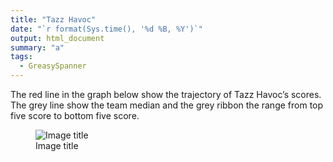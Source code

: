 ```yaml
---
title: "Tazz Havoc"
date: "`r format(Sys.time(), '%d %B, %Y')`"
output: html_document
summary: "a"
tags:
  - GreasySpanner
---
```


The red line in the graph below show the trajectory of Tazz Havoc's scores. The grey line show the team median and the grey ribbon the range from top five score to bottom five score.

![Image title](TazzHavoc.jpg)
